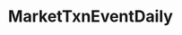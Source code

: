 ---
title: MarketTxnEventDaily
openapi: ../analytics-api.json post /rpc/Analytics/MarketTxnEventDaily
---